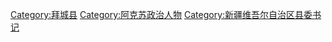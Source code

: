 [[Category:拜城县|Category:拜城县]]
[[Category:阿克苏政治人物|Category:阿克苏政治人物]]
[[Category:新疆维吾尔自治区县委书记|Category:新疆维吾尔自治区县委书记]]